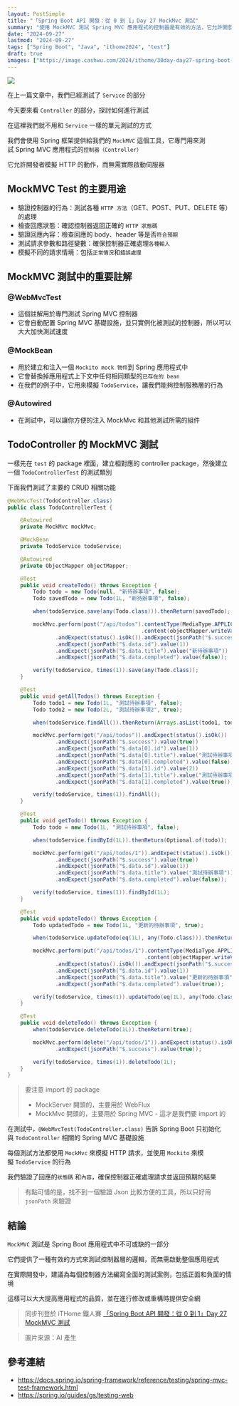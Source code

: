 ```yaml
---
layout: PostSimple
title: "「Spring Boot API 開發：從 0 到 1」Day 27 MockMvc 測試"
summary: "使用 MockMVC 測試 Spring MVC 應用程式的控制器是有效的方法，它允許開發者模擬 HTTP 請求而無需啟動伺服器。本文介紹了如何使用 @WebMvcTest 註解來專門測試控制器，以及如何利用 @MockBean 模擬服務層行為，並通過 MockMvc 模擬 HTTP 請求。文中詳細展示了 CRUD 操作的測試案例，涵蓋了創建、查詢、更新和刪除待辦事項的各種情境，並強調了驗證回應狀態碼和內容的重要性。建議為每個控制器方法編寫全面的測試案例，以提高應用品質"
date: "2024-09-27"
lastmod: "2024-09-27"
tags: ["Spring Boot", "Java", "ithome2024", "test"]
draft: true
images: ["https://image.cashwu.com/2024/ithome/30day-day27-spring-boot-mockmvc-test/cover.webp"]
---
```


![](https://image.cashwu.com/2024/ithome/30day-day27-spring-boot-mockmvc-test/cover.webp)

在上一篇文章中，我們已經測試了 `Service` 的部分

今天要來看 `Controller` 的部分，探討如何進行測試

在這裡我們就不用和 `Service` 一樣的單元測試的方式

我們會使用 Spring 框架提供給我們的 `MockMVC` 這個工具，它專門用來測試 Spring MVC 應用程式的`控制器（Controller）` 

它允許開發者模擬 HTTP 的動作，而無需實際啟動伺服器

  
## MockMVC Test 的主要用途

- 驗證控制器的行為：測試各種 `HTTP 方法`（GET、POST、PUT、DELETE 等）的處理
- 檢查回應狀態：確認控制器返回正確的 `HTTP 狀態碼`
- 驗證回應內容：檢查回應的 body、header 等是否`符合預期`
- 測試請求參數和路徑變數：確保控制器正確處理`各種輸入`
- 模擬不同的請求情境：包括`正常情況`和`錯誤處理`

## MockMVC 測試中的重要註解

### @WebMvcTest

- 這個註解用於專門測試 Spring MVC 控制器
- 它會自動配置 Spring MVC 基礎設施，並只實例化被測試的控制器，所以可以大大加快測試速度

### @MockBean

- 用於建立和注入一個 `Mockito mock 物件`到 Spring 應用程式中
- 它會替換掉應用程式上下文中任何相同類型的`已存在的 bean`
- 在我們的例子中，它用來模擬 `TodoService`，讓我們能夠控制服務層的行為

### @Autowired

- 在測試中，可以讓你方便的注入 MockMvc 和其他測試所需的組件

## TodoController 的 MockMVC 測試

一樣先在 `test` 的 package 裡面，建立相對應的 controller package，然後建立一個 `TodoControllerTest` 的測試類別

下面我們測試了主要的 CRUD 相關功能

```java
@WebMvcTest(TodoController.class)
public class TodoControllerTest {

    @Autowired
    private MockMvc mockMvc;

    @MockBean
    private TodoService todoService;

    @Autowired
    private ObjectMapper objectMapper;

    @Test
    public void createTodo() throws Exception {
        Todo todo = new Todo(null, "新待辦事項", false);
        Todo savedTodo = new Todo(1L, "新待辦事項", false);

        when(todoService.save(any(Todo.class))).thenReturn(savedTodo);

        mockMvc.perform(post("/api/todos").contentType(MediaType.APPLICATION_JSON)
                                          .content(objectMapper.writeValueAsString(todo)))
               .andExpect(status().isOk()).andExpect(jsonPath("$.success").value(true))
               .andExpect(jsonPath("$.data.id").value(1))
               .andExpect(jsonPath("$.data.title").value("新待辦事項"))
               .andExpect(jsonPath("$.data.completed").value(false));

        verify(todoService, times(1)).save(any(Todo.class));
    }

    @Test
    public void getAllTodos() throws Exception {
        Todo todo1 = new Todo(1L, "測試待辦事項", false);
        Todo todo2 = new Todo(2L, "測試待辦事項2", true);

        when(todoService.findAll()).thenReturn(Arrays.asList(todo1, todo2));

        mockMvc.perform(get("/api/todos")).andExpect(status().isOk())
               .andExpect(jsonPath("$.success").value(true))
               .andExpect(jsonPath("$.data[0].id").value(1))
               .andExpect(jsonPath("$.data[0].title").value("測試待辦事項"))
               .andExpect(jsonPath("$.data[0].completed").value(false))
               .andExpect(jsonPath("$.data[1].id").value(2))
               .andExpect(jsonPath("$.data[1].title").value("測試待辦事項2"))
               .andExpect(jsonPath("$.data[1].completed").value(true));

        verify(todoService, times(1)).findAll();
    }

    @Test
    public void getTodo() throws Exception {
        Todo todo = new Todo(1L, "測試待辦事項", false);

        when(todoService.findById(1L)).thenReturn(Optional.of(todo));

        mockMvc.perform(get("/api/todos/1")).andExpect(status().isOk())
               .andExpect(jsonPath("$.success").value(true))
               .andExpect(jsonPath("$.data.id").value(1))
               .andExpect(jsonPath("$.data.title").value("測試待辦事項"))
               .andExpect(jsonPath("$.data.completed").value(false));

        verify(todoService, times(1)).findById(1L);
    }

    @Test
    public void updateTodo() throws Exception {
        Todo updatedTodo = new Todo(1L, "更新的待辦事項", true);

        when(todoService.updateTodo(eq(1L), any(Todo.class))).thenReturn(Optional.of(updatedTodo));

        mockMvc.perform(put("/api/todos/1").contentType(MediaType.APPLICATION_JSON)
                                           .content(objectMapper.writeValueAsString(updatedTodo)))
               .andExpect(status().isOk()).andExpect(jsonPath("$.success").value(true))
               .andExpect(jsonPath("$.data.id").value(1))
               .andExpect(jsonPath("$.data.title").value("更新的待辦事項"))
               .andExpect(jsonPath("$.data.completed").value(true));

        verify(todoService, times(1)).updateTodo(eq(1L), any(Todo.class));
    }

    @Test
    public void deleteTodo() throws Exception {
        when(todoService.deleteTodo(1L)).thenReturn(true);

        mockMvc.perform(delete("/api/todos/1")).andExpect(status().isOk())
               .andExpect(jsonPath("$.success").value(true));

        verify(todoService, times(1)).deleteTodo(1L);
    }
}
```

> 要注意 import 的 package  
> 
> - MockServer 開頭的，主要用於 WebFlux 
> - MockMvc 開頭的，主要用於 Spring MVC - 這才是我們要 import 的

在測試中，`@WebMvcTest(TodoController.class)` 告訴 Spring Boot 只初始化與 `TodoController` 相關的 Spring MVC 基礎設施

每個測試方法都使用 `MockMvc` 來模擬 HTTP 請求，並使用 `Mockito` 來模擬 `TodoService` 的行為

我們驗證了回應的`狀態碼` 和`內容`，確保控制器正確處理請求並返回預期的結果

> 有點可惜的是，找不到一個驗證 Json 比較方便的工具，所以只好用 `jsonPath` 來驗證

## 結論

`MockMVC` 測試是 Spring Boot 應用程式中不可或缺的一部分

它們提供了一種有效的方式來測試控制器層的邏輯，而無需啟動整個應用程式

在實際開發中，建議為每個控制器方法編寫全面的測試案例，包括正面和負面的情境

這樣可以大大提高應用程式的品質，並在進行修改或重構時提供安全網


> 同步刊登於 iTHome 鐵人賽 [「Spring Boot API 開發：從 0 到 1」Day 27 MockMVC 測試](https://ithelp.ithome.com.tw/articles/10349137)

> 圖片來源：AI 產生

## 參考連結

- https://docs.spring.io/spring-framework/reference/testing/spring-mvc-test-framework.html
- https://spring.io/guides/gs/testing-web